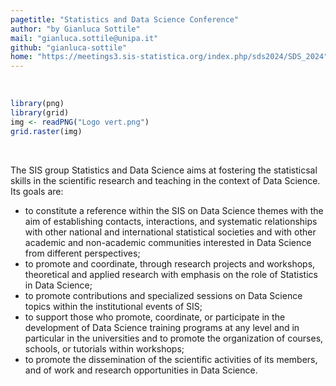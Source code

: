 ```yaml
---
pagetitle: "Statistics and Data Science Conference"
author: "by Gianluca Sottile"
mail: "gianluca.sottile@unipa.it"
github: "gianluca-sottile"
home: "https://meetings3.sis-statistica.org/index.php/sds2024/SDS_2024"
---
```



<br>


<!-- <center> -->
<!-- ![](R_logo.png) -->
<!-- </center> -->
<!-- <br><br> -->
<!-- <img src="R_logo.png" width=400 height=350 align="left"/> -->
<!-- <p align="center"> -->
<!-- ![](R_logo.png) -->
<!-- </p> -->

```r
library(png)
library(grid)
img <- readPNG("Logo vert.png")
grid.raster(img)
```


<br>


The SIS group Statistics and Data Science aims at fostering the statisticsal skills in the scientific research and teaching in the context of Data Science. Its goals are:

- to constitute a reference within the SIS on Data Science themes with the aim of establishing contacts, interactions, and systematic relationships with other national and international statistical societies and with other academic and non-academic communities interested in Data Science from different perspectives;
- to promote and coordinate, through research projects and workshops, theoretical and applied research with emphasis on the role of Statistics in Data Science;
- to promote contributions and specialized sessions on Data Science topics within the institutional events of SIS;
- to support those who promote, coordinate, or participate in the development of Data Science training programs at any level and in particular in the universities and to promote the organization of courses, schools, or tutorials within workshops;
- to promote the dissemination of the scientific activities of its members, and of work and research opportunities in Data Science.


<!-- Hello, Website! -->

<!-- For more information about simple R Markdown websites, please read the documentation at https://bookdown.org/yihui/rmarkdown/rmarkdown-site.html. -->

<!-- Please also note that simple R Markdown sites are _not_ based on **blogdown**. They are probably good for websites with only a few Rmd documents. For larger-scale and more sophisticated websites (such as blogs), you may want to use **blogdown** instead: https://github.com/rstudio/blogdown. -->
